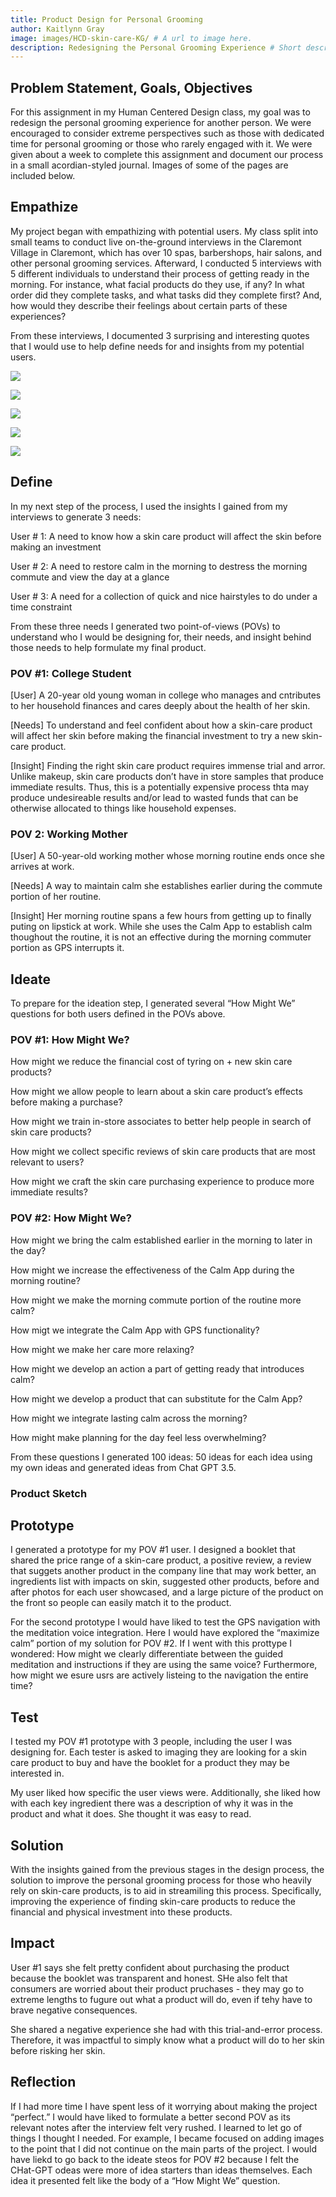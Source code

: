 ```yaml
---
title: Product Design for Personal Grooming
author: Kaitlynn Gray
image: images/HCD-skin-care-KG/ # A url to image here.
description: Redesigning the Personal Grooming Experience # Short description of the project to be shown on overview page.
---
```


## Problem Statement, Goals, Objectives 
For this assignment in my Human Centered Design class, my goal was to redesign the personal grooming experience for another person. We were encouraged to consider extreme perspectives such as those with dedicated time for personal grooming or those who rarely engaged with it. We were given about a week to complete this assignment and document our process in a small acordian-styled journal. Images of some of the pages are included below.

## Empathize
My project began with empathizing with potential users. My class split into small teams to conduct live on-the-ground interviews in the Claremont Village in Claremont, which has over 10 spas, barbershops, hair salons, and other personal grooming services. Afterward, I conducted 5 interviews with 5 different individuals to understand their process of getting ready in the morning. For instance, what facial products do they use, if any? In what order did they complete tasks, and what tasks did they complete first? And, how would they describe their feelings about certain parts of these experiences?

From these interviews, I documented 3 surprising and interesting quotes that I would use to help define needs for and insights from my potential users.

::: {#empathize layout-ncol=4}

![](images/HCD-skin-care-KG/HCDDP13.jpg){.lightbox}

![](images/HCD-skin-care-KG/HCDDP14.jpg){.lightbox}

![](images/HCD-skin-care-KG/HCDDP15.jpg){.lightbox}

![](images/HCD-skin-care-KG/HCDDP16.jpg){.lightbox}

![](images/HCD-skin-care-KG/HCDDP18.jpg){.lightbox}

:::


## Define
In my next step of the process, I used the insights I gained from my interviews to generate 3 needs:

User # 1: A need to know how a skin care product will affect the skin before making an investment

User # 2: A need to restore calm in the morning to destress the morning commute and view the day at a glance

User # 3: A need for a collection of quick and nice hairstyles to do under a time constraint

From these three needs I generated two point-of-views (POVs) to understand who I would be designing for, their needs, and insight behind those needs to help formulate my final product. 

### POV #1: College Student

[User] A 20-year old young woman in college who manages and cntributes to her household finances and cares deeply about the health of her skin.

[Needs] To understand and feel confident about how a skin-care product will affect her skin before making the financial investment to try a new skin-care product.

[Insight] Finding the right skin care product requires immense trial and arror. Unlike makeup, skin care products don't have in store samples that produce immediate results. Thus, this is a potentially expensive process thta may produce undesireable results and/or lead to wasted funds that can be otherwise allocated to things like household expenses.

### POV 2: Working Mother
[User] A 50-year-old working mother whose morning routine ends once she arrives at work.

[Needs] A way to maintain calm she establishes earlier during the commute portion of her routine.

[Insight] Her morning routine spans a few hours from getting up to finally puting on lipstick at work. While she uses the Calm App to establish calm thoughout the routine, it is not an effective during the morning commuter portion as GPS interrupts it.

## Ideate
To prepare for the ideation step, I generated several "How Might We" questions for both users defined in the POVs above.

### POV #1: How Might We?

How might we reduce the financial cost of tyring on + new skin care products?

How might we allow people to learn about a skin care product's effects before making a purchase?

How might we train in-store associates to better help people in search of skin care products? 

How might we collect specific reviews of skin care products that are most relevant to users?

How might we craft the skin care purchasing experience to produce more immediate results?


### POV #2: How Might We?

How might we bring the calm established earlier in the morning to later in the day?

How might we increase the effectiveness of the Calm App during the morning routine?

How might we make the morning commute portion of the routine more calm?

How migt we integrate the Calm App with GPS functionality?

How might we make her care more relaxing?

How might we develop an action a part of getting ready that introduces calm?

How might we develop a product that can substitute for the Calm App?

How might we integrate lasting calm across the morning?

How might make planning for the day feel less overwhelming?

From these questions I generated 100 ideas: 50 ideas for each idea using my own ideas and generated ideas from Chat GPT 3.5.


### Product Sketch

## Prototype

I generated a prototype for my POV #1 user. I designed a booklet that shared the price range of a skin-care product, a positive review, a review that suggets another product in the company line that may work better, an ingredients list with impacts on skin, suggested other products, before and after photos for each user showcased, and a large picture of the product on the front so people can easily match it to the product.

For the second prototype I would have liked to test the GPS navigation with the meditation voice integration. Here I would have explored the "maximize calm" portion of my solution for POV #2. If I went with this prottype I wondered: How might we clearly differentiate between the guided meditation and instructions if they are using the same voice? Furthermore, how might we esure usrs are actively listeing to the navigation the entire time?


## Test
I tested my POV #1 prototype with 3 people, including the user I was designing for. Each tester is asked to imaging they are looking for a skin care product to buy and have the booklet for a product they may be interested in.

My user liked how specific the user views were. Additionally, she liked how with each key ingredient there was a description of why it was in the product and what it does. She thought it was easy to read.

## Solution
With the insights gained from the previous stages in the design process, the solution to improve the personal grooming process for those who heavily rely on skin-care products, is to aid in streamiling this process. Specifically, improving the experience of finding skin-care products to reduce the financial and physical investment into these products.

## Impact

User #1 says she felt pretty confident about purchasing the product because the booklet was transparent and honest. SHe also felt that consumers are worried about their product pruchases - they may go to extreme lengths to fugure out what a product will do, even if tehy have to brave negative consequences.

She shared a negative experience she had with this trial-and-error process. Therefore, it was impactful to simply know what a product will do to her skin before risking her skin.

## Reflection
If I had more time I have spent less of it worrying about making the project "perfect." I would have liked to formulate a better second POV as its relevant notes after the interview felt very rushed. I learned to let go of things I thought I needed. For example, I became focused on adding images to the point that I did not continue on the main parts of the project. I would have liekd to go back to the ideate steos for POV #2 because I felt the CHat-GPT odeas were more of idea starters than ideas themselves. Each idea it presented felt like the body of a "How Might We" question.